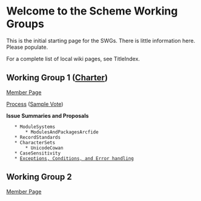 = Welcome to the Scheme Working Groups =

This is the initial starting page for the SWGs. There is little information here. Please populate.

For a complete list of local wiki pages, see TitleIndex.

== Working Group 1 ([[http://www.scheme-reports.org/2009/working-group-1-charter.html|Charter]]) ==

[[MemberPagesWorkingGroupOne|Member Page]]

[[WorkingGroupOneProcess|Process]] ([[SampleVoteYakHandler|Sample Vote]])

'''Issue Summaries and Proposals'''

    * ModuleSystems
        * ModulesAndPackagesArcfide
    * RecordStandards
    * CharacterSets
        * UnicodeCowan
    * CaseSensitivity
    * [[ExceptionsErrorsAndConditions|Exceptions, Conditions, and Error handling]]


== Working Group 2 ==

[[MemberPagesWorkingGroupTwo|Member Page]]
